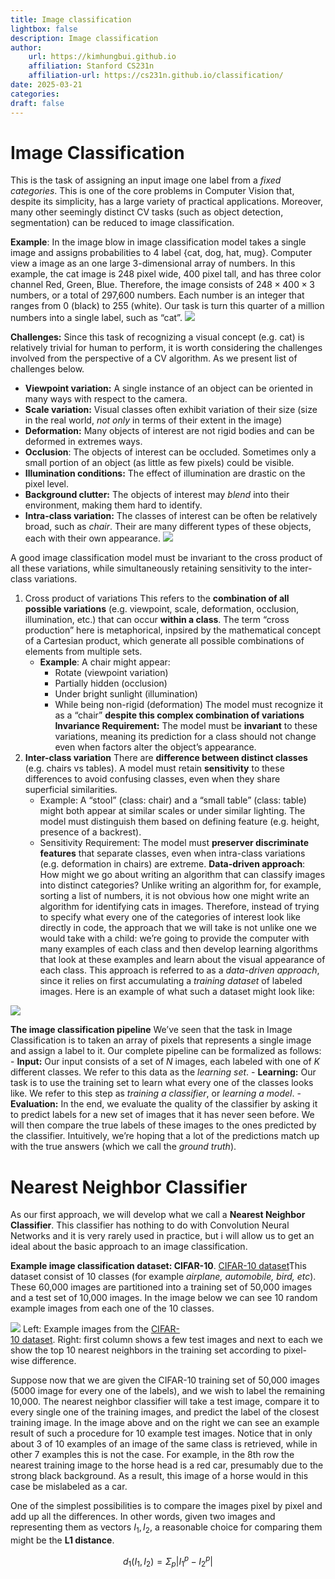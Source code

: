 ```yaml
---
title: Image classification
lightbox: false
description: Image classification
author:
    url: https://kimhungbui.github.io
    affiliation: Stanford CS231n
    affiliation-url: https://cs231n.github.io/classification/
date: 2025-03-21
categories:
draft: false
---
```


# Image Classification

This is the task of assigning an input image one label from a *fixed categories*. This is one of the core problems in Computer Vision that, despite its simplicity, has a large variety of practical applications. Moreover, many other seemingly distinct CV tasks (such as object detection, segmentation) can be reduced to image classification.

**Example**: In the image blow in image classification model takes a single image and assigns probabilities to 4 label {cat, dog, hat, mug}. Computer view a image as an one large 3-dimensional array of numbers. In this example, the cat image is 248 pixel wide, 400 pixel tall, and has three color channel Red, Green, Blue. Therefore, the image consists of $248 \times 400 \times 3$ numbers, or a total of 297,600 numbers. Each number is an integer that ranges from 0 (black) to 255 (white). Our task is turn this quarter of a million numbers into a single label, such as "cat".
![](Pasted image 20250327230513.png)

**Challenges:** Since this task of recognizing a visual concept (e.g. cat) is relatively trivial for human to perform, it is worth considering the challenges involved from the perspective of a CV algorithm. As we present list of challenges below.

- **Viewpoint variation:** A single instance of an object can be oriented in many ways with respect to the camera.
- **Scale variation:** Visual classes often exhibit variation of their size (size in the real world, *not only* in terms of their extent in the image)
- **Deformation:** Many objects of interest are not rigid bodies and can be deformed in extremes ways.
- **Occlusion**: The objects of interest can be occluded. Sometimes only a small portion of an object (as little as few pixels) could be visible.
- **Illumination conditions:** The effect of illumination are drastic on the pixel level.
- **Background clutter:** The objects of interest may *blend* into their environment, making them hard to identify.
- **Intra-class variation:** The classes of interest can be often be relatively broad, such as *chair*. Their are many different types of these objects, each with their own appearance.
![](Pasted image 20250327235749.png)

A good image classification model must be invariant to the cross product of all these variations, while simultaneously retaining sensitivity to the inter-class variations.

1. Cross product of variations
	This refers to the **combination of all possible variations** (e.g. viewpoint, scale, deformation, occlusion, illumination, etc.) that can occur **within a class**. The term "cross production" here is metaphorical, inpsired by the mathematical concept of a Cartesian product, which generate all possible combinations of elements from multiple sets.
	- **Example**: A chair might appear:
		- Rotate (viewpoint variation)
		- Partially hidden (occlusion)
		- Under bright sunlight (illumination)
		- While being non-rigid (deformation)
	The model must recognize it as a "chair" **despite this complex combination of variations**
	**Invariance Requirement:** The model must be **invariant** to these variations, meaning its prediction for a class should not change even when factors alter the object's appearance.
	
2. **Inter-class variation**
	There are **difference between distinct classes** (e.g. chairs vs tables). A model must retain **sensitivity** to these differences to avoid confusing classes, even when they share superficial similarities.
	- Example: A "stool" (class: chair) and a "small table" (class: table) might both appear at similar scales or under similar lighting. The model must distinguish them based on defining feature (e.g. height, presence of a backrest).
	- Sensitivity Requirement: The model must **preserver discriminate features** that separate classes, even when intra-class variations (e.g. deformation in chairs) are extreme.
**Data-driven approach**: How might we go about writing an algorithm that can classify images into distinct categories? Unlike writing an algorithm for, for example, sorting a list of numbers, it is not obvious how one might write an algorithm for identifying cats in images. Therefore, instead of trying to specify what every one of the categories of interest look like directly in code, the approach that we will take is not unlike one we would take with a child: we're going to provide the computer with many examples of each class and then develop learning algorithms that look at these examples and learn about the visual appearance of each class. This approach is referred to as a *data-driven approach*, since it relies on first accumulating a *training dataset* of labeled images. Here is an example of what such a dataset might look like:

![](Pasted image 20250328000317.png)


**The image classification pipeline** We've seen that the task in Image Classification is to taken an array of pixels that represents a single image and assign a label to it. Our complete pipeline can be formalized as follows:
- **Input:** Our input consists of a set of *N* images, each labeled with one of *K* different classes. We refer to this data as the *learning set*.
- **Learning:** Our task is to use the training set to learn what every one of the classes looks like. We refer to this step as *training a classifier*, or *learning a model*.
- **Evaluation:** In the end, we evaluate the quality of the classifier by asking it to predict labels for a new set of images that it has never seen before. We will then compare the true labels of these images to the ones predicted by the classifier. Intuitively, we're hoping that a lot of the predictions match up with the true answers (which we call the *ground truth*).

# Nearest Neighbor Classifier
As our first approach, we will develop what we call a **Nearest Neighbor Classifier**. This classifier has nothing to do with Convolution Neural Networks and it is very rarely used in practice, but i will allow us to get an ideal about the basic approach to an image classification.

**Example image classification dataset: CIFAR-10**. [CIFAR-10 dataset](https://www.cs.toronto.edu/~kriz/cifar.html)This dataset consist of 10 classes (for example *airplane, automobile, bird, etc*). These 60,000 images are partitioned into a training set of 50,000 images and a test set of 10,000 images. In the image below we can see 10 random example images from each one of the 10 classes.



![](Pasted image 20250328001115.png)
Left: Example images from the [CIFAR-10 dataset](https://www.cs.toronto.edu/~kriz/cifar.html). Right: first column shows a few test images and next to each we show the top 10 nearest neighbors in the training set according to pixel-wise difference.



Suppose now that we are given the CIFAR-10 training set of 50,000 images (5000 image for every one of the labels), and we wish to label the remaining 10,000. The nearest neighbor classifier will take a test image, compare it to every single one of the training images, and predict the label of the closest training image. In the image above and on the right we can see an example result of such a procedure for 10 example test images. Notice that in only about 3 of 10 examples of an image of the same class is retrieved, while in other 7 examples this is not the case. For example, in the 8th row the nearest training image to the horse head is a red car, presumably due to the strong black background. As a result, this image of a horse would in this case be mislabeled as a car.

One of the simplest possibilities is to compare the images pixel by pixel and add up all the differences. In other words, given two images and representing them as vectors $I_1, I_2$, a reasonable choice for comparing them might be the **L1 distance**.

$$d_1(I_1, I_2)=\Sigma_p |I_1^p - I_2^p|$$
